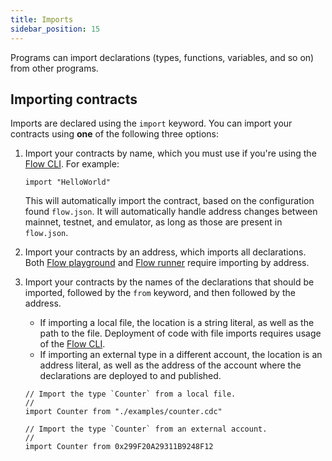 ```yaml
---
title: Imports
sidebar_position: 15
---
```


Programs can import declarations (types, functions, variables, and so on) from other programs.

## Importing contracts

Imports are declared using the `import` keyword. You can import your contracts using **one** of the following three options:

1. Import your contracts by name, which you must use if you're using the [Flow CLI]. For example:

   ```cadence
   import "HelloWorld"
   ```

   This will automatically import the contract, based on the configuration found `flow.json`. It will automatically handle address changes between mainnet, testnet, and emulator, as long as those are present in `flow.json`.

1. Import your contracts by an address, which imports all declarations. Both [Flow playground] and [Flow runner] require importing by address.

1. Import your contracts by the names of the declarations that should be imported, followed by the `from` keyword, and then followed by the address.

   - If importing a local file, the location is a string literal, as well as the path to the file. Deployment of code with file imports requires usage of the [Flow CLI].
   - If importing an external type in a different account, the location is an address literal, as well as the address of the account where the declarations are deployed to and published.

   ```cadence
   // Import the type `Counter` from a local file.
   //
   import Counter from "./examples/counter.cdc"

   // Import the type `Counter` from an external account.
   //
   import Counter from 0x299F20A29311B9248F12
   ```

<!-- Relative links. Will not render on the page -->

[Flow CLI]: https://developers.flow.com/tools/flow-cli/index.md
[Flow playground]: https://play.flow.com/
[Flow runner]: https://run.dnz.dev/
